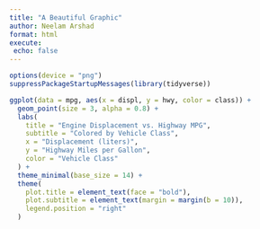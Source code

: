 ```yaml
---
title: "A Beautiful Graphic"
author: Neelam Arshad
format: html
execute:
 echo: false
---
```



```r
options(device = "png")
suppressPackageStartupMessages(library(tidyverse))
```


```r
ggplot(data = mpg, aes(x = displ, y = hwy, color = class)) +
  geom_point(size = 3, alpha = 0.8) +
  labs(
    title = "Engine Displacement vs. Highway MPG",
    subtitle = "Colored by Vehicle Class",
    x = "Displacement (liters)",
    y = "Highway Miles per Gallon",
    color = "Vehicle Class"
  ) +
  theme_minimal(base_size = 14) +
  theme(
    plot.title = element_text(face = "bold"),
    plot.subtitle = element_text(margin = margin(b = 10)),
    legend.position = "right"
  )
```


